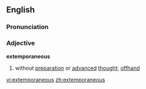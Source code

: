 ==English==
===Pronunciation===
{{ipacregion|Canada}} {{ipac|əkˌstɛmpɚˈeɪniəs|en-ca-synth-extemporaneous.ogg|CA synth}}

===Adjective===
'''extemporaneous'''
# without [[preparation]] or [[advanced]] [[thought]]; [[offhand]]

[[vi:extemporaneous]]
[[zh:extemporaneous]]